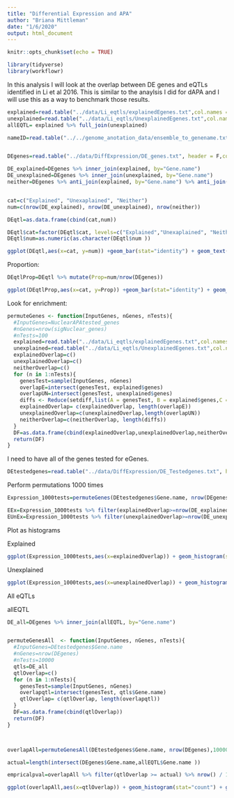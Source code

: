 ```yaml
---
title: "Differential Expression and APA"
author: "Briana Mittleman"
date: "1/6/2020"
output: html_document
---
```


```r
knitr::opts_chunk$set(echo = TRUE)
```

```r
library(tidyverse)
library(workflowr)
```

In this analysis I will look at the overlap between DE genes and eQTLs identified in Li et al 2016. This is similar to the anaylsis I did for dAPA and I will use this as a way to benchmark those results.  


```r
explained=read.table("../data/Li_eqtls/explainedEgenes.txt",col.names = c("Gene.name"),stringsAsFactors = F)
unexplained=read.table("../data/Li_eqtls/UnexplainedEgenes.txt",col.names = c("Gene.name"),stringsAsFactors = F)
allEQTL= explained %>% full_join(unexplained)
```


```r
nameID=read.table("../../genome_anotation_data/ensemble_to_genename.txt",sep="\t", header = T, stringsAsFactors = F)


DEgenes=read.table("../data/DiffExpression/DE_genes.txt", header = F,col.names = c("Gene_stable_ID"),stringsAsFactors = F) %>% inner_join(nameID, by="Gene_stable_ID") %>% dplyr::select(Gene.name)
```


```r
DE_explained=DEgenes %>% inner_join(explained, by="Gene.name")
DE_unexplained=DEgenes %>% inner_join(unexplained, by="Gene.name")
neither=DEgenes %>% anti_join(explained, by="Gene.name") %>% anti_join(unexplained, by="Gene.name")


cat=c("Explained", "Unexaplained", "Neither")
num=c(nrow(DE_explained), nrow(DE_unexplained), nrow(neither))

DEqtl=as.data.frame(cbind(cat,num))

DEqtl$cat=factor(DEqtl$cat, levels=c("Explained","Unexaplained", "Neither"), ordered=T)
DEqtl$num=as.numeric(as.character(DEqtl$num ))

ggplot(DEqtl,aes(x=cat, y=num)) +geom_bar(stat="identity") + geom_text(aes(label=num), vjust=1.6, color="white", size=3.5) + labs(title="Differential Expression and human eQTL", y="Number of genes", x="Overlap")
```

Proportion:  

```r
DEqtlProp=DEqtl %>% mutate(Prop=num/nrow(DEgenes))

ggplot(DEqtlProp,aes(x=cat, y=Prop)) +geom_bar(stat="identity") + geom_text(aes(label=round(Prop,digits = 3)), vjust=1.6, color="white", size=3.5) + labs(title="Differential Expression and human eQTL", y="Proportion of DE genes", x="Overlap")
```

Look for enrichment:

```r

permuteGenes <- function(InputGenes, nGenes, nTests){
  #InputGenes=NuclearAPAtested_genes
  #nGenes=nrow(sigNuclear_genes)
  #nTests=100
  explained=read.table("../data/Li_eqtls/explainedEgenes.txt",col.names = c("genes"),stringsAsFactors = F)
  unexplained=read.table("../data/Li_eqtls/UnexplainedEgenes.txt",col.names = c("genes"),stringsAsFactors = F)
  explainedOverlap=c()
  unexplainedOverlap=c()
  neitherOverlap=c()
  for (n in 1:nTests){
    genesTest=sample(InputGenes, nGenes)
    overlapE=intersect(genesTest, explained$genes) 
    overlapUN=intersect(genesTest, unexplained$genes) 
    diffs <- Reduce(setdiff,list(A = genesTest, B = explained$genes,C = unexplained$genes))
    explainedOverlap= c(explainedOverlap, length(overlapE))
    unexplainedOverlap=c(unexplainedOverlap,length(overlapUN))
    neitherOverlap=c(neitherOverlap, length(diffs))
  }
  DF=as.data.frame(cbind(explainedOverlap,unexplainedOverlap,neitherOverlap))
  return(DF)
}
```

I need to have all of the genes tested for eGenes.  

```r
DEtestedgenes=read.table("../data/DiffExpression/DE_Testedgenes.txt", header = F,col.names = c("Gene_stable_ID"),stringsAsFactors = F) %>% inner_join(nameID, by="Gene_stable_ID") %>% dplyr::select(Gene.name)
```


Perform permutations 1000 times
```r
Expression_1000tests=permuteGenes(DEtestedgenes$Gene.name, nrow(DEgenes),1000 )

EEx=Expression_1000tests %>% filter(explainedOverlap>=nrow(DE_explained)) %>% nrow() / 1000
EUnEx=Expression_1000tests %>% filter(unexplainedOverlap>=nrow(DE_unexplained)) %>% nrow() / 1000
```

Plot as histograms 

 Explained
```r

ggplot(Expression_1000tests,aes(x=explainedOverlap)) + geom_histogram(stat="count") + geom_vline(xintercept =nrow(DE_explained), col="red" )+labs(x="Number of Overlaps", title="DE overlap with explained eGenes") + annotate("text", x = 275, y = 30, label = paste("EmpPvalue=", EEx), col="red")

```
 Unexplained
```r
ggplot(Expression_1000tests,aes(x=unexplainedOverlap)) + geom_histogram(stat="count") + geom_vline(xintercept =nrow(DE_unexplained), col="red" ) +labs(x="Number of Overlaps", title="DE overlap with unexplained eGenes")+ annotate("text", x = 200, y = 30, label = paste("EmpPvalue=", EUnEx), col="red")
```


All eQTLs  

allEQTL

```r
DE_all=DEgenes %>% inner_join(allEQTL, by="Gene.name")


permuteGenesAll  <- function(InputGenes, nGenes, nTests){
  #InputGenes=DEtestedgenes$Gene.name
  #nGenes=nrow(DEgenes)
  #nTests=10000
  qtls=DE_all
  qtlOverlap=c()
  for (n in 1:nTests){
    genesTest=sample(InputGenes, nGenes)
    overlapqtl=intersect(genesTest, qtls$Gene.name)
    qtlOverlap= c(qtlOverlap, length(overlapqtl))
  }
  DF=as.data.frame(cbind(qtlOverlap))
  return(DF)
}



overlapAll=permuteGenesAll(DEtestedgenes$Gene.name, nrow(DEgenes),10000)

actual=length(intersect(DEgenes$Gene.name,allEQTL$Gene.name ))

empricalpval=overlapAll %>% filter(qtlOverlap >= actual) %>% nrow() / 10000
```



```r
ggplot(overlapAll,aes(x=qtlOverlap)) + geom_histogram(stat="count") + geom_vline(xintercept =actual, col="red" ) +labs(x="Number of Overlaps", title="eGene with eQTL Genes")+ annotate("text", x = 525, y = 400, label = "Actual Overlap", col="red")
```
